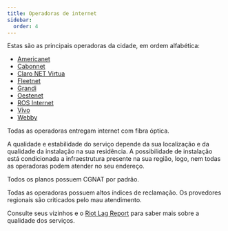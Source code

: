 ```yaml
---
title: Operadoras de internet
sidebar:
  order: 4
---
```



<ImageSwitcher
  darkSrc="/src/assets/presidente-prudente/isps-dark.svg"
  lightSrc="/src/assets/presidente-prudente/isps-light.svg"
/>

Estas são as principais operadoras da cidade, em ordem alfabética:

- [Americanet](https://americanet.com.br)
- [Cabonnet](https://cabonnet.com.br)
- [Claro NET Virtua](https://claro.com.br/internet/banda-larga)
- [Fleetnet](https://fleetnet.com.br)
- [Grandi](https://granditelecom.com.br)
- [Oestenet](https://oestenet.online)
- [ROS Internet](https://rostelecom.com.br/presidente-prudente/)
- [Vivo](https://vivo.com.br/para-voce/produtos-e-servicos/para-casa/internet)
- [Webby](https://webbyinternet.com.br)

Todas as operadoras entregam internet com fibra óptica.

A qualidade e estabilidade do serviço depende da sua localização e da qualidade da instalação na sua residência. A possibilidade de instalação está condicionada a infraestrutura presente na sua região, logo, nem todas as operadoras podem atender no seu endereço.

Todos os planos possuem CGNAT por padrão.

Todas as operadoras possuem altos índices de reclamação. Os provedores regionais são criticados pelo mau atendimento.

Consulte seus vizinhos e o [Riot Lag Report](https://lagreport.br.leagueoflegends.com/pt/results/br/33495) para saber mais sobre a qualidade dos serviços.
